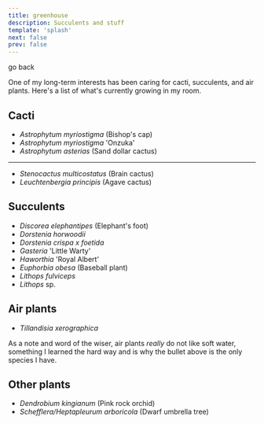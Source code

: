 ```yaml
---
title: greenhouse
description: Succulents and stuff
template: 'splash'
next: false
prev: false
---
```


<LinkButton href="../" variant="secondary">go back</LinkButton>

One of my long-term interests has been caring for cacti, succulents, and air plants. Here's a list of what's currently growing in my room.

## Cacti
- *Astrophytum myriostigma* (Bishop's cap)
- *Astrophytum myriostigma* 'Onzuka'
- *Astrophytum asterias* (Sand dollar cactus)
---
- *Stenocactus multicostatus* (Brain cactus)
- *Leuchtenbergia principis* (Agave cactus)

## Succulents
- *Discorea elephantipes* (Elephant's foot)
- *Dorstenia horwoodii*
- *Dorstenia crispa x foetida*
- *Gasteria* 'Little Warty'
- *Haworthia* 'Royal Albert'
- *Euphorbia obesa* (Baseball plant)
- *Lithops fulviceps*
- *Lithops* sp.

## Air plants

- *Tillandisia xerographica*

As a note and word of the wiser, air plants *really* do not like soft water, something I learned the hard way and is why the bullet above is the only species I have.

## Other plants

- *Dendrobium kingianum* (Pink rock orchid)
- *Schefflera/Heptapleurum arboricola* (Dwarf umbrella tree)
